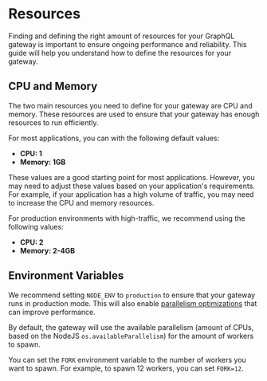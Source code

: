 
# Resources

Finding and defining the right amount of resources for your GraphQL gateway is important to ensure
ongoing performance and reliability. This guide will help you understand how to define the resources
for your gateway.

## CPU and Memory

The two main resources you need to define for your gateway are CPU and memory. These resources are
used to ensure that your gateway has enough resources to run efficiently.

For most applications, you can with the following default values:

- **CPU: 1**
- **Memory: 1GB**

These values are a good starting point for most applications. However, you may need to adjust these
values based on your application's requirements. For example, if your application has a high volume
of traffic, you may need to increase the CPU and memory resources.

For production environments with high-traffic, we recommend using the following values:

- **CPU: 2**
- **Memory: 2-4GB**

## Environment Variables

We recommend setting `NODE_ENV` to `production` to ensure that your gateway runs in production mode.
This will also enable [parallelism optimizations](https://nodejs.org/api/cluster.html) that can
improve performance.

By default, the gateway will use the available parallelism (amount of CPUs, based on the NodeJS
`os.availableParallelism`) for the amount of workers to spawn.

You can set the `FORK` environment variable to the number of workers you want to spawn. For example,
to spawn 12 workers, you can set `FORK=12`.
